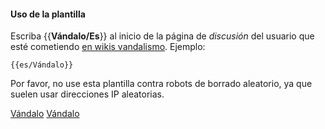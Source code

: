 {{es/Metaplantilla de avisos| tipo   = borrar
| imagen =en/Stop hand.png| texto  = <strong>Vándalismo</strong><br/><noinclude>Este usuario</noinclude><includeonly>[[Special:Contributions/{{PAGENAME}}|{{PAGENAME}}]]</includeonly> está causando problemas en la wiki y su cuenta debe ser bloqueada para evitar nuevos incidentes.<br/>''(<noinclude>This user</noinclude><includeonly>[[Special:Contributions/{{PAGENAME}}|{{PAGENAME}}]]</includeonly> is causing problems on the wiki and should be banned to prevent further incidents)''
}}<includeonly>{{{1|[[Category:en/Vandals]]}}}</includeonly><noinclude>

====Uso de la plantilla====
Escriba <nowiki>{{</nowiki>'''Vándalo/Es'''<nowiki>}}</nowiki> al inicio de la página de ''discusión'' del usuario que esté cometiendo [https://www.wikipedia.org/wiki/es:vandalismo en wikis vandalismo]. Ejemplo:
<pre>{{es/Vándalo}}</pre>
Por favor, no use esta plantilla contra robots de borrado aleatorio, ya que suelen usar direcciones IP aleatorias.


[[Category:es/Plantillas|Vándalo]][[Category:es/Cajas de mensajes|Vándalo]]</noinclude>